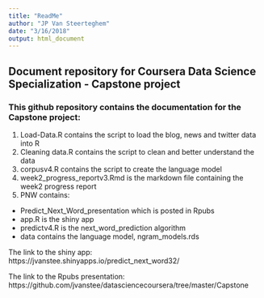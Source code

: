 ```yaml
---
title: "ReadMe"
author: "JP Van Steerteghem"
date: "3/16/2018"
output: html_document
---
```



## Document repository for Coursera Data Science Specialization - Capstone project

### This github repository contains the documentation for the Capstone project:

1. Load-Data.R contains the script to load the blog, news and twitter data into R
2. Cleaning data.R contains the script to clean and better understand the data
3. corpusv4.R contains the script to create the language model
4. week2_progress_reportv3.Rmd is the markdown file containing the week2 progress report
5. PNW contains:
- Predict_Next_Word_presentation which is posted in Rpubs
- app.R is the shiny app
- predictv4.R is the next_word_prediction algorithm
- data contains the language model, ngram_models.rds

The link to the shiny app: https://jvanstee.shinyapps.io/predict_next_word32/

The link to the Rpubs presentation: https://github.com/jvanstee/datasciencecoursera/tree/master/Capstone

